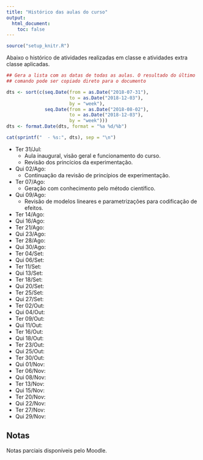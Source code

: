 ```yaml
---
title: "Histórico das aulas do curso"
output:
  html_document:
    toc: false
---
```


```r
source("setup_knitr.R")
```

Abaixo o histórico de atividades realizadas em classe e atividades extra
classe aplicadas.

```r
## Gera a lista com as datas de todas as aulas. O resultado do último
## comando pode ser copiado direto para o documento

dts <- sort(c(seq.Date(from = as.Date("2018-07-31"),
                       to = as.Date("2018-12-03"),
                       by = "week"),
              seq.Date(from = as.Date("2018-08-02"),
                       to = as.Date("2018-12-03"),
                       by = "week")))
dts <- format.Date(dts, format = "%a %d/%b")

cat(sprintf("  - %s:", dts), sep = "\n")
```

  - Ter 31/Jul:
    * Aula inaugural, visão geral e funcionamento do curso.
    * Revisão dos princícios da experimentação.
  - Qui 02/Ago:
    * Continuação da revisão de princípios de experimentação.
  - Ter 07/Ago:
    * Geração com conhecimento pelo método científico.
  - Qui 09/Ago:
    * Revisão de modelos lineares e parametrizações para codificação de
      efeitos.
  - Ter 14/Ago:
  - Qui 16/Ago:
  - Ter 21/Ago:
  - Qui 23/Ago:
  - Ter 28/Ago:
  - Qui 30/Ago:
  - Ter 04/Set:
  - Qui 06/Set:
  - Ter 11/Set:
  - Qui 13/Set:
  - Ter 18/Set:
  - Qui 20/Set:
  - Ter 25/Set:
  - Qui 27/Set:
  - Ter 02/Out:
  - Qui 04/Out:
  - Ter 09/Out:
  - Qui 11/Out:
  - Ter 16/Out:
  - Qui 18/Out:
  - Ter 23/Out:
  - Qui 25/Out:
  - Ter 30/Out:
  - Qui 01/Nov:
  - Ter 06/Nov:
  - Qui 08/Nov:
  - Ter 13/Nov:
  - Qui 15/Nov:
  - Ter 20/Nov:
  - Qui 22/Nov:
  - Ter 27/Nov:
  - Qui 29/Nov:

## Notas

Notas parciais disponíveis pelo Moodle.
<!-- As notas estão disponíveis [nesta página](notas.html). -->

